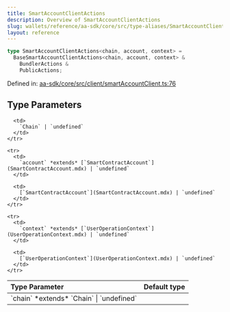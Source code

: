 ```yaml
---
title: SmartAccountClientActions
description: Overview of SmartAccountClientActions
slug: wallets/reference/aa-sdk/core/src/type-aliases/SmartAccountClientActions
layout: reference
---
```


```ts
type SmartAccountClientActions<chain, account, context> =
  BaseSmartAccountClientActions<chain, account, context> &
    BundlerActions &
    PublicActions;
```

Defined in: [aa-sdk/core/src/client/smartAccountClient.ts:76](https://github.com/alchemyplatform/aa-sdk/blob/e3c1a23e6e03f44bf2db3afddb97a91b175cba58/aa-sdk/core/src/client/smartAccountClient.ts#L76)

## Type Parameters

<table>
  <thead>
    <tr>
      <th align="left">Type Parameter</th>
      <th align="left">Default type</th>
    </tr>
  </thead>

  <tbody>
    <tr>
      <td>
        `chain` *extends* `Chain` | `undefined`
      </td>

      <td>
        `Chain` | `undefined`
      </td>
    </tr>

    <tr>
      <td>
        `account` *extends* [`SmartContractAccount`](SmartContractAccount.mdx) | `undefined`
      </td>

      <td>
        [`SmartContractAccount`](SmartContractAccount.mdx) | `undefined`
      </td>
    </tr>

    <tr>
      <td>
        `context` *extends* [`UserOperationContext`](UserOperationContext.mdx) | `undefined`
      </td>

      <td>
        [`UserOperationContext`](UserOperationContext.mdx) | `undefined`
      </td>
    </tr>

  </tbody>
</table>
